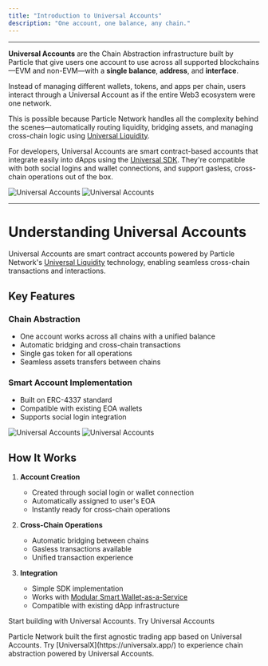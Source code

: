 ```yaml
---
title: "Introduction to Universal Accounts"
description: "One account, one balance, any chain."
---
```


___

**Universal Accounts** are the Chain Abstraction infrastructure built by Particle that give users one account to use across all supported blockchains—EVM and non-EVM—with a **single balance**, **address**, and **interface**.

Instead of managing different wallets, tokens, and apps per chain, users interact through a Universal Account as if the entire Web3 ecosystem were one network.

This is possible because Particle Network handles all the complexity behind the scenes—automatically routing liquidity, bridging assets, and managing cross-chain logic using [Universal Liquidity](/intro/universal-liquidity).

For developers, Universal Accounts are smart contract-based accounts that integrate easily into dApps using the [Universal SDK](/universal-accounts/ua-reference/overview). They're compatible with both social logins and wallet connections, and support gasless, cross-chain operations out of the box.

<Frame caption="User flow of Particle Network's Universal Accounts.">
<img
  className="block dark:hidden"
  src="/intro/images/universal-accounts.jpg"
  alt="Universal Accounts"
/>
<img
  className="hidden dark:block"
  src="/intro/images/universal-accounts.jpg"
  alt="Universal Accounts"
/>
</Frame>

***

# Understanding Universal Accounts

Universal Accounts are smart contract accounts powered by Particle Network's [Universal Liquidity](/intro/universal-liquidity) technology, enabling seamless cross-chain transactions and interactions.

## Key Features

### Chain Abstraction
- One account works across all chains with a unified balance
- Automatic bridging and cross-chain transactions
- Single gas token for all operations
- Seamless assets transfers between chains

### Smart Account Implementation
- Built on ERC-4337 standard
- Compatible with existing EOA wallets
- Supports social login integration

<Frame caption="Composition of Universal Accounts.">
<img
  className="block dark:hidden"
  src="/intro/images/composition.png"
  alt="Universal Accounts"
/>
<img
  className="hidden dark:block"
  src="/intro/images/composition.png"
  alt="Universal Accounts"
/>
</Frame>

## How It Works

1. **Account Creation**
   - Created through social login or wallet connection
   - Automatically assigned to user's EOA
   - Instantly ready for cross-chain operations

2. **Cross-Chain Operations**
   - Automatic bridging between chains
   - Gasless transactions available
   - Unified transaction experience

3. **Integration**
   - Simple SDK implementation
   - Works with [Modular Smart Wallet-as-a-Service](/intro/wallet-abstraction/waas/overview)
   - Compatible with existing dApp infrastructure

<Card title="Try Universal SDK" icon="code" href="guides/modular-l1/universal-sdk">
Start building with Universal Accounts.
</Card>

<Tip>
Try Universal Accounts
<p>Particle Network built the first agnostic trading app based on Universal Accounts. Try [UniversalX](https://universalx.app/) to experience chain abstraction powered by Universal Accounts.</p>
</Tip>
